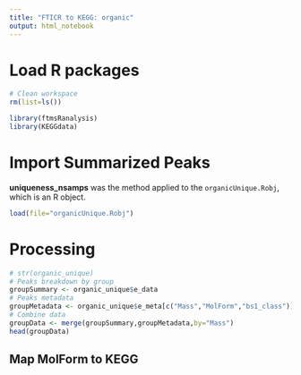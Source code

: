 ```yaml
---
title: "FTICR to KEGG: organic"
output: html_notebook
---
```


# Load R packages

```r
# Clean workspace
rm(list=ls())

library(ftmsRanalysis)
library(KEGGdata)
```


# Import Summarized Peaks <br>
__uniqueness_nsamps__ was the method applied to the `organicUnique.Robj`, which is an R object.

```r
load(file="organicUnique.Robj")
```

# Processing

```r
# str(organic_unique)
# Peaks breakdown by group
groupSummary <- organic_unique$e_data
# Peaks metadata
groupMetadata <- organic_unique$e_meta[c("Mass","MolForm","bs1_class")]
# Combine data 
groupData <- merge(groupSummary,groupMetadata,by="Mass")
head(groupData)
```

## Map MolForm to KEGG

```r

```

